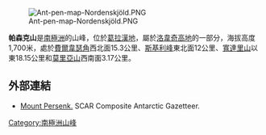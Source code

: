 [[Image:Ant-pen-map-Nordenskjöld.PNG|thumb]]

'''帕森克山'''是[[南極洲|南極洲]]的山峰，位於[[葛拉漢地|葛拉漢地]]，屬於[[洛韋奇高地|洛韋奇高地]]的一部分，海拔高度1,700米，處於[[費爾韋瑟角|費爾韋瑟角]]西北面15.3公里、[[斯基利峰|斯基利峰]]東北面12公里、[[寬達里山|寬達里山]]以東18.15公里和[[莫里亞山|莫里亞山]]西南面3.17公里。

{{coord|64|52|12|S|61|11|40|W|display=title}}

==外部連結==
* [https://data.aad.gov.au/aadc/gaz/scar/display_name.cfm?gaz_id=137515 Mount Persenk.] {{Wayback|url=https://data.aad.gov.au/aadc/gaz/scar/display_name.cfm?gaz_id=137515 |date=20170922100636 }} SCAR Composite Antarctic Gazetteer.

{{DEFAULTSORT:Mount Persenk}}
[[Category:南極洲山峰|Category:南極洲山峰]]


{{NordenskjöldCoast-geo-stub}}